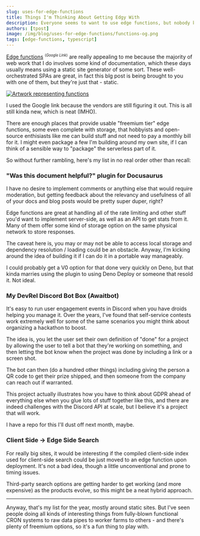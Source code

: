 ```yaml
---
slug: uses-for-edge-functions
title: Things I'm Thinking About Getting Edgy With
description: Everyone seems to want to use edge functions, but nobody knows quite what to do with them. Here's my current list of things I want to build this year.
authors: [tpost]
image: /img/blog/uses-for-edge-functions/functions-og.png
tags: [edge-functions, typescript]
---
```


[Edge functions](https://www.google.com/search?q=edge+functions) <sup><small>(<em>Google Link</em>)</small></sup> 
are really appealing to me because the majority of web work that I do involves some 
kind of documentation, which these days usually means using a static site generator 
of some sort. These well-orchestrated SPAs are great, in fact this blg post is being 
brought to you with one of them, but they're just that - static.

<a href="/blog/uses-for-edge-functions/">
    <img 
        src="/img/blog/uses-for-edge-functions/functions-og.png" 
        className="blogImage" 
        alt="Artwork representing functions"
        title="Edge functions are all the rage. Good news is, they're actually useful, too!"
    />
</a>

<!--truncate-->

I used the Google link because the vendors are still figuring it out. This is all 
still kinda new, which is neat (IMHO).

There are enough places that provide usable "freemium tier" edge functions, some
even complete with storage, that hobbyists and open-source enthisiasts like me 
can build stuff and not need to pay a monthly bill for it. I might even package
a few I'm building around my own site, if I can think of a sensible way to "package"
the serverless part of it. 

So without further rambling, here's my list in no real order other than recall:

### "Was this document helpful?" plugin for Docusaurus

I have no desire to implement comments or anything else that would require moderation,
but getting feedback about the relevancy and usefulness of all of your docs and 
blog posts would be pretty super duper, right? 

Edge functions are great at handling all of the rate limiting and other stuff you'd
want to implement server-side, as well as an API to get stats from it. Many of them 
offer some kind of storage option on the same physical network to store responses.

The caveat here is, you may or may not be able to access local storage and dependency
resolution / loading could be an obstacle. Anyway, I'm kicking around the idea of 
building it if I can do it in a portable way manageably.

I could probably get a V0 option for that done very quickly on Deno, but that kinda 
marries using the plugin to using Deno Deploy or someone that resold it. Not ideal.

### My DevRel Discord Bot Box (Awaitbot)

It's easy to run user engagement events in Discord when you have droids helping you 
manage it. Over the years, I've found that self-service contests work extremely well
for some of the same scenarios you might think about organizing a hackathon to boost.

The idea is, you let the user set their own definition of "done" for a project by 
allowing the user to tell a bot that they're working on something, and then letting 
the bot know when the project was done by including a link or a screen shot. 

The bot can then (do a hundred other things) including giving the person a QR code to
get their prize shipped, and then someone from the company can reach out if warranted.

This project actually illustrates how you have to think about GDPR ahead of everything
else when you glue lots of stuff together like this, and there are indeed challenges
with the Discord API at scale, but I believe it's a project that will work.

I have a repo for this I'll dust off next month, maybe.

### Client Side -> Edge Side Search

For really big sites, it would be interesting if the compiled client-side index used for
client-side search could be just moved to an edge function upon deployment. It's not a 
bad idea, though a little unconventional and prone to timing issues. 

Third-party search options are getting harder to get working (and more expensive) as the 
products evolve, so this might be a neat hybrid approach. 

---

Anyway, that's my list for the year, mostly around static sites. But I've seen people doing
all kinds of interesting things from fully-blown functional CRON systems to raw data pipes
to worker farms to others - and there's plenty of freemium options, so it's a fun thing to 
play with.

